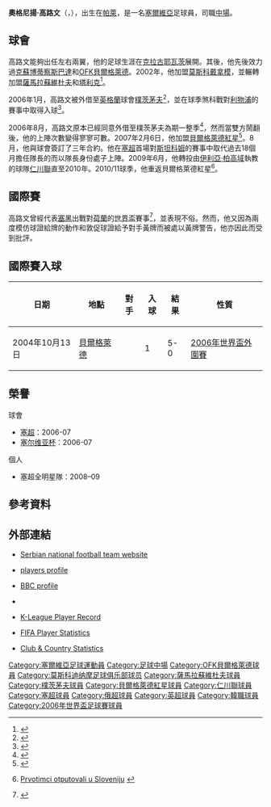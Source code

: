 {{noteta
|G1=足球
|G2=英超
|G3=俄超
|T=zh-hans:奥格尼扬·科罗曼;zh-hk:奧格尼揚·高路文;zh-tw:奧格尼揚·科羅曼;
|1=zh-hans:奥格尼扬·科罗曼;zh-hk:奧格尼揚·高路文;zh-tw:奧格尼揚·科羅曼;
|2=zh-hans:科罗曼;zh-hk:高路文;zh-tw:科羅曼;
|3=zh-hans:伊利亚·佩特科维奇;zh-hk:伊利亞·柏高域;zh-tw:伊利亞·佩特科維奇;
}}
{{Infobox Football biography 2
 | playername = 奧格尼揚·高路文<br>''Ognjen Koroman''
 | image = [[File:Ognjen_Koroman_2011.jpg|240px]]
 | fullname = Ognjen Koroman
 | dateofbirth = {{birth date and age|1978|09|19}}
 | cityofbirth = [[帕萊_(波斯尼亞和黑塞哥維那)|帕萊]]
 | countryofbirth = [[南斯拉夫社會主義聯邦共和國|南斯拉夫]]
 | height = {{height|m=1.77}}
| currentclub    = 
 | position = [[左翼|左翼]]、[[右翼|右翼]]
 | youthyears1 =
 | years1 = 1997–98 | clubs1 = [[舒馬迪亞足球會|克拉古耶瓦茨]] | caps1 = 41 |goals1 = 1
 | years2 = 1998–00 | clubs2 = [[蘇博蒂察斯巴達克足球會|蘇博蒂察]] | caps2 = 39 | goals2 = 3
 | years3 = 2000–02 | clubs3 = [[OFK貝爾格萊德|OFK貝爾格萊德]] | caps3 = 46 | goals3 = 4
 | years4 = 2002–03 | clubs4 = [[莫斯科戴拿模足球會|莫斯科戴拿模]] | caps4 = 38 | goals4 = 11
 | years5 = 2003–05 | clubs5 = [[薩馬拉蘇維杜夫足球會|薩馬拉蘇維杜夫]] | caps5 = 50 | goals5 = 4
 | years6 = 2005–07 | clubs6 = [[塔利克足球會|塔利克]] | caps6 = 6 | goals6 = 1
 | years7 = 2006–07 | clubs7 = → [[樸茨茅夫足球會|樸茨茅夫]] | caps7 = 4 | goals7 = 1
 | years8 = 2007–09 | clubs8 = [[貝爾格萊德紅星足球會|貝爾格萊德紅星]] | caps8 = 63 | goals8 = 13
 | years9 = 2009-10 | clubs9 = [[仁川聯足球會|仁川聯]]| caps9 = 22 | goals9 = 5
 | years15        = 2010–2011
| clubs15        = [[貝爾格萊德紅星足球會|貝爾格萊德紅星]]
| caps15         = 23
| goals15        = 2
| years16        = 2011–2013
| clubs16        = [[萨马拉苏维埃之翼足球俱乐部|萨马拉]]
| caps16         = 9
| goals16        = 1
 | nationalyears1 = 2002–07| nationalteam1 = [[塞爾維亞國家足球隊|塞爾維亞]] | nationalcaps1 = 36 | nationalgoals1 = 1
 | pcupdate = 14:56, 26 May 2010 (UTC)
 | ntupdate = 20:58, 30 May 2010 (UTC)
}}

'''奧格尼揚·高路文'''（'''{{lang-sr|Огњен Короман}}'''，{{bd|1978年|9月19日|catIdx=Короман ,Огњен}}），出生在[[帕萊_(波斯尼亞和黑塞哥維那)|帕萊]]，是一名[[塞爾維亞|塞爾維亞]]足球員，司職[[中場|中場]]。

==球會==
高路文能夠出任左右兩翼，他的足球生涯在[[舒馬迪亞足球會|克拉古耶瓦茨]]展開。其後，他先後效力過[[克茲拉蒂博爾沃達斯巴達足球會|克蘇博蒂察斯巴達]]和[[OFK貝爾格萊德|OFK貝爾格萊德]]。2002年，他加盟[[莫斯科戴拿模足球會|莫斯科戴拿模]]，並輾轉加盟[[薩馬拉蘇維杜夫足球會|薩馬拉蘇維杜夫]]和[[塔利克足球會|塔利克]]<ref>{{en}}{{cite news |title=Ognjen Koroman - Netherlands|url=http://www.sporting-heroes.net/football-heroes/displayhero_club.asp?HeroID=41464 |publisher=Sporting-heroes|date=2006-06-11 |accessdate=2010-07-09}}</ref>。

2006年1月，高路文被外借至[[英格蘭|英格蘭]]球會[[樸茨茅夫足球會|樸茨茅夫]]<ref>{{en}}{{cite news |title=Pompey sign Routledge & Koroman |url=http://news.bbc.co.uk/sport1/hi/football/teams/p/portsmouth/4663326.stm |publisher=BBC Sport |date=2006-01-30 |accessdate=2007-08-31 |archive-date=2018-09-11 |archive-url=https://web.archive.org/web/20180911191559/http://news.bbc.co.uk/sport1/hi/football/teams/p/portsmouth/4663326.stm |dead-url=no }}</ref>，並在球季煞科戰對[[利物浦足球會|利物浦]]的賽事中取得入球<ref>{{en}}{{cite news |title=Portsmouth 1-3 Liverpool |url=http://news.bbc.co.uk/sport1/hi/football/eng_prem/4957462.stm |publisher=BBC Sport |date=2006-05-07 |accessdate=2007-08-31}}</ref>。

2006年8月，高路文原本已經同意外借至樸茨茅夫為期一整季<ref>{{en}}{{cite news |title=Koroman makes Fratton Park return |url=http://news.bbc.co.uk/sport1/hi/football/teams/p/portsmouth/5274830.stm |publisher=BBC Sport |date=2006-08-22 |accessdate=2007-08-31}}</ref>，然而當雙方鬧翻後，他的上陣次數變得寥寥可數。2007年2月6日，他加盟[[貝爾格萊德紅星足球會|貝爾格萊德紅星]]<ref>{{en}}{{cite news |title=Portsmouth defend Fernandes loan |url=http://news.bbc.co.uk/sport1/hi/football/teams/p/portsmouth/6335607.stm |publisher=BBC Sport |date=2007-02-06 |accessdate=2007-08-31 |archive-date=2008-01-16 |archive-url=https://web.archive.org/web/20080116140848/http://news.bbc.co.uk/sport1/hi/football/teams/p/portsmouth/6335607.stm |dead-url=no }}</ref>。8月，他與球會簽訂了三年合約。他在[[塞爾維亞足球超級聯賽|塞超]]首場對[[斯坦科姆足球會|斯坦科姆]]的賽事中取代過去18個月擔任隊長的{{Link-en|德揚·米洛瓦諾維奇|Dejan Milovanović}}而以隊長身份處子上陣。2009年6月，他轉投由[[伊利亞·柏高域|伊利亞·柏高域]]執教的球隊[[仁川聯足球會|仁川聯]]直至2010年。2010/11球季，他重返貝爾格萊德紅星<ref name="prvotimci">{{sr icon}}[http://www.crvenazvezdafk.com/prvotimci-otputovali-u-sloveniju-3500-c1-content.htm Prvotimci otputovali u Sloveniju] {{Wayback|url=http://www.crvenazvezdafk.com/prvotimci-otputovali-u-sloveniju-3500-c1-content.htm |date=20120329152526 }}</ref>。

==國際賽==
高路文曾經代表[[塞爾維亞和黑山國家足球隊|塞黑]]出戰對[[荷蘭國家足球隊|荷蘭]]的[[2006年世界盃|世界盃]]賽事<ref>{{en}}{{cite news |title=Serbia and Montenegro - Netherlands |url=http://www.fifa.com/worldcup/archive/germany2006/results/matches/match=97410006/report.html |publisher=FIFA |date=2006-06-11 |accessdate=2010-07-09 |archive-date=2013-10-17 |archive-url=https://web.archive.org/web/20131017150537/http://www.fifa.com/worldcup/archive/germany2006/results/matches/match=97410006/report.html |dead-url=no }}</ref>，並表現不俗。然而，他又因為兩度模仿球證給牌的動作和敦促球證給予對手黃牌而被處以黃牌警告，他亦因此而受到批評。

==國際賽入球==
{| class="wikitable"
! 日期 !! 地點 !! 對手 !! 入球 !! 結果 !! 性質
|-
| 2004年10月13日 || {{flagicon|SRB}} [[貝爾格萊德|貝爾格萊德]] || {{fb|SMR}} || 1  || 5-0 || [[2006年世界盃外圍賽_(歐洲區)|2006年世界盃外圍賽]]
|}

==榮譽==
;球會
*[[塞爾維亞足球超級聯賽|塞超]]：2006-07
*[[塞尔维亚杯|塞尔维亚杯]]：2006-07

;個人
* 塞超全明星隊：2008–09

==參考資料==
{{reflist}}

==外部連結==
*{{sr icon}}[https://web.archive.org/web/20090629165335/http://www.reprezentacija.rs/reprezentativci/Koroman%20Ognjen.htm Serbian national football team website]
*{{en}}[https://web.archive.org/web/20071017190142/http://beliorlovi.net/ognjen-koroman.html players profile]
*{{en}}[http://news.bbc.co.uk/sport2/shared/bsp/hi/football/statistics/players/k/koroman_236211.stm BBC profile] {{Wayback|url=http://news.bbc.co.uk/sport2/shared/bsp/hi/football/statistics/players/k/koroman_236211.stm |date=20121107225900 }}
*{{en}}{{soccerbase|id=30599|name=奧格尼揚·高路文}}
*{{ko icon}}[http://new.kleaguei.com/team/K18/player.aspx?pid=2009222 K-League Player Record]{{dead link|date=2017年12月 |bot=InternetArchiveBot |fix-attempted=yes }}
*{{en}}[http://www.fifa.com/worldfootball/statisticsandrecords/players/player=217015/index.html FIFA Player Statistics] {{Wayback|url=http://www.fifa.com/worldfootball/statisticsandrecords/players/player=217015/index.html |date=20150206114315 }}
*{{en}}[http://www.national-football-teams.com/v2/player.php?id=6002 Club & Country Statistics] {{Wayback|url=http://www.national-football-teams.com/v2/player.php?id=6002 |date=20121009070604 }}

{{2006年世界杯足球赛塞尔维亚和黑山参赛名单}}

{{DEFAULTSORT:Koroman, Ognjen}}
[[Category:塞爾維亞足球運動員|Category:塞爾維亞足球運動員]]
[[Category:足球中場|Category:足球中場]]
[[Category:OFK貝爾格萊德球員|Category:OFK貝爾格萊德球員]]
[[Category:莫斯科迪纳摩足球俱乐部球员|Category:莫斯科迪纳摩足球俱乐部球员]]
[[Category:薩馬拉蘇維杜夫球員|Category:薩馬拉蘇維杜夫球員]]
[[Category:樸茨茅夫球員|Category:樸茨茅夫球員]]
[[Category:貝爾格萊德紅星球員|Category:貝爾格萊德紅星球員]]
[[Category:仁川聯球員|Category:仁川聯球員]]
[[Category:塞超球員|Category:塞超球員]]
[[Category:俄超球員|Category:俄超球員]]
[[Category:英超球員|Category:英超球員]]
[[Category:韓職球員|Category:韓職球員]]
[[Category:2006年世界盃足球賽球員|Category:2006年世界盃足球賽球員]]